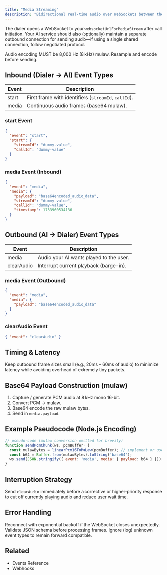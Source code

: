 ```yaml
---
title: "Media Streaming"
description: "Bidirectional real-time audio over WebSockets between the dialer and your AI service."
---
```


The dialer opens a WebSocket to your `websocketUrlForMediaStream` after call initiation. Your AI service should also (optionally) maintain a separate outbound connection for sending audio—if using a single shared connection, follow negotiated protocol.

<Alert type="warning" icon="waveform-lines">
Audio encoding MUST be 8,000 Hz (8 kHz) mulaw. Resample and encode before sending.
</Alert>

## Inbound (Dialer -> AI) Event Types
| Event | Description |
|-------|-------------|
| start | First frame with identifiers (`streamId`, `callId`). |
| media | Continuous audio frames (base64 mulaw). |

### start Event
```json
{
  "event": "start",
  "start": {
    "streamId": "dummy-value",
    "callId": "dummy-value"
  }
}
```

### media Event (Inbound)
```json
{
  "event": "media",
  "media": {
    "payload": "base64encoded_audio_data",
    "streamId": "dummy-value",
    "callId": "dummy-value",
    "timestamp": 1733960534136
  }
}
```

## Outbound (AI -> Dialer) Event Types
| Event | Description |
|-------|-------------|
| media | Audio your AI wants played to the user. |
| clearAudio | Interrupt current playback (barge-in). |

### media Event (Outbound)
```json
{
  "event": "media",
  "media": {
    "payload": "base64encoded_audio_data"
  }
}
```

### clearAudio Event
```json
{ "event": "clearAudio" }
```

## Timing & Latency
Keep outbound frame sizes small (e.g., 20ms – 60ms of audio) to minimize latency while avoiding overhead of extremely tiny packets.

## Base64 Payload Construction (mulaw)
1. Capture / generate PCM audio at 8 kHz mono 16-bit.
2. Convert PCM -> mulaw.
3. Base64 encode the raw mulaw bytes.
4. Send in `media.payload`.

## Example Pseudocode (Node.js Encoding)
```js
// pseudo-code (mulaw conversion omitted for brevity)
function sendPcmChunk(ws, pcmBuffer) {
  const mulawBytes = linearPcm16ToMuLaw(pcmBuffer); // implement or use a lib
  const b64 = Buffer.from(mulawBytes).toString('base64');
  ws.send(JSON.stringify({ event: 'media', media: { payload: b64 } }));
}
```

## Interruption Strategy
Send `clearAudio` immediately before a corrective or higher‑priority response to cut off currently playing audio and reduce user wait time.

## Error Handling
<Checklist>
  <Check>Reconnect with exponential backoff if the WebSocket closes unexpectedly.</Check>
  <Check>Validate JSON schema before processing frames.</Check>
  <Check>Ignore (log) unknown event types to remain forward compatible.</Check>
</Checklist>

## Related
- <Link href="/dialer/events">Events Reference</Link>
- <Link href="/dialer/webhooks">Webhooks</Link>
